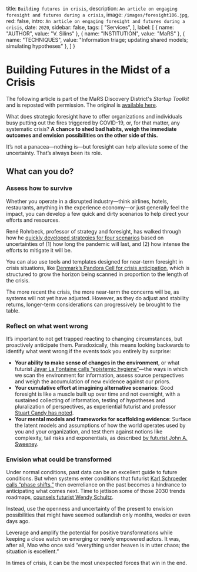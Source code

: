 
  title: `Building futures in crisis`,
  description: `An article on engaging foresight and futures during a crisis`,
  image: `/images/foresight106.jpg`,
  red: false,
  intro: `An article on engaging foresight and futures during a crisis`,
  date: `2020`,
  sidebar: false,
  tags: [
    "Services",
  ],
  label: [
    {
      name: "AUTHOR",
      value: "V. Silins"
    },
    {
      name: "INSTITUTION",
      value: "MaRS"
    },
    {
      name: "TECHNIQUES",
      value: "Information triage; updating shared models; simulating hypotheses"
    },
  ]
}


# Building Futures in the Midst of a Crisis
The following article is part of the MaRS Discovery District's _Startup Toolkit_ and is reposted with permission. The original is [available here](https://learn.marsdd.com/article/covid-19-building-futures-in-the-midst-of-a-crisis/).

<Label meta={meta} />

What does strategic foresight have to offer organizations and individuals busy putting out the fires triggered by COVID-19, or, for that matter, any systematic crisis? **A chance to shed bad habits, weigh the immediate outcomes and envision possibilities on the other side of this.**

It’s not a panacea—nothing is—but foresight can help alleviate some of the uncertainty. That’s always been its role.

## What can you do?

### Assess how to survive

Whether you operate in a disrupted industry—think airlines, hotels, restaurants, anything in the experience economy—or just generally feel the impact, you can develop a few quick and dirty scenarios to help direct your efforts and resources.

René Rohrbeck, professor of strategy and foresight, has walked through how he [quickly developed strategies for four scenarios](https://www.linkedin.com/pulse/three-important-lessons-i-learned-business-covid-19-times-rohrbeck/) based on uncertainties of (1) how long the pandemic will last, and (2) how intense the efforts to mitigate it will be.

You can also use tools and templates designed for near-term foresight in crisis situations, like [Denmark’s Pandora Cell for crisis anticipation](https://www.oecd.org/governance/toolkit-on-risk-governance/goodpractices/page/denmarkspandoracellforcrisisanticipation.htm), which is structured to grow the horizon being scanned in proportion to the length of the crisis.

The more recent the crisis, the more near-term the concerns will be, as systems will not yet have adjusted. However, as they do adjust and stability returns, longer-term considerations can progressively be brought to the table.

### Reflect on what went wrong

It’s important to not get trapped reacting to changing circumstances, but proactively anticipate them. Paradoxically, this means looking backwards to identify what went wrong if the events took you entirely by surprise:

* **Your ability to make sense of changes in the environment**, or what futurist [Jayar La Fontaine calls “epistemic hygiene”](https://medium.com/@wildthought/covid-19-and-epistemic-hygiene-d14db1205f26)—the ways in which we scan the environment for information, assess source perspectives and weigh the accumulation of new evidence against our priors.
* **Your cumulative effort at imagining alternative scenarios**: Good foresight is like a muscle built up over time and not overnight, with a sustained collecting of information, testing of hypotheses and pluralization of perspectives, as experiential futurist and professor [Stuart Candy has noted](https://www.linkedin.com/pulse/when-reality-outruns-imagination-stuart-candy/).
* **Your mental models and frameworks for scaffolding evidence**: Surface the latent models and assumptions of how the world operates used by you and your organization, and test them against notions like complexity, tail risks and exponentials, as described [by futurist John A. Sweeney](https://medium.com/@aloha_futures/hot-take-v2-0-why-covid-19-is-and-is-not-a-black-swan-futures-foresight-and-a-new-old-metaphor-424ff59ddddb).

### Envision what could be transformed

Under normal conditions, past data can be an excellent guide to future conditions. But when systems enter conditions that futurist [Karl Schroeder calls “phase shifts,”](https://twitter.com/KarlSchroeder/status/1240686535814438912) then overreliance on the past becomes a hindrance to anticipating what comes next. Time to jettison some of those 2030 trends roadmaps, [counsels futurist Wendy Schultz](https://twitter.com/wendyinfutures/status/1239869134151827456).

Instead, use the openness and uncertainty of the present to envision possibilities that might have seemed outlandish only months, weeks or even days ago.

Leverage and amplify the potential for positive transformations while keeping a close watch on emerging or newly empowered actors. It was, after all, Mao who once said “everything under heaven is in utter chaos; the situation is excellent.”

In times of crisis, it can be the most unexpected forces that win in the end.


